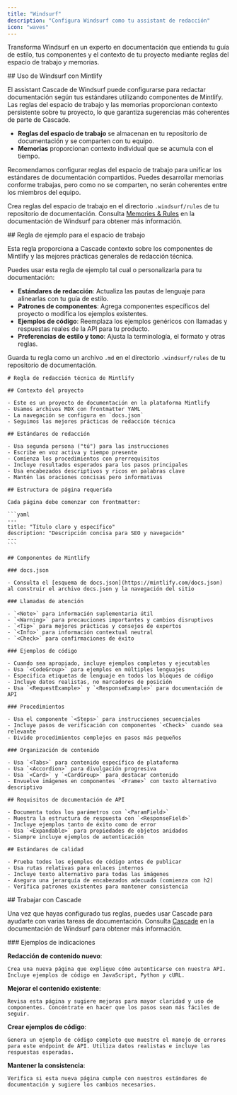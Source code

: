 ```yaml
---
title: "Windsurf"
description: "Configura Windsurf como tu assistant de redacción"
icon: "waves"
---
```


Transforma Windsurf en un experto en documentación que entienda tu guía de estilo, tus componentes y el contexto de tu proyecto mediante reglas del espacio de trabajo y memorias.



<div id="using-windsurf-with-mintlify">
  ## Uso de Windsurf con Mintlify
</div>

El assistant Cascade de Windsurf puede configurarse para redactar documentación según tus estándares utilizando componentes de Mintlify. Las reglas del espacio de trabajo y las memorias proporcionan contexto persistente sobre tu proyecto, lo que garantiza sugerencias más coherentes de parte de Cascade.

* **Reglas del espacio de trabajo** se almacenan en tu repositorio de documentación y se comparten con tu equipo.
* **Memorias** proporcionan contexto individual que se acumula con el tiempo.

Recomendamos configurar reglas del espacio de trabajo para unificar los estándares de documentación compartidos. Puedes desarrollar memorias conforme trabajas, pero como no se comparten, no serán coherentes entre los miembros del equipo.

Crea reglas del espacio de trabajo en el directorio `.windsurf/rules` de tu repositorio de documentación. Consulta [Memories & Rules](https://docs.windsurf.com/windsurf/cascade/memories) en la documentación de Windsurf para obtener más información.



<div id="example-workspace-rule">
  ## Regla de ejemplo para el espacio de trabajo
</div>

Esta regla proporciona a Cascade contexto sobre los componentes de Mintlify y las mejores prácticas generales de redacción técnica.

Puedes usar esta regla de ejemplo tal cual o personalizarla para tu documentación:

* **Estándares de redacción**: Actualiza las pautas de lenguaje para alinearlas con tu guía de estilo.
* **Patrones de componentes**: Agrega componentes específicos del proyecto o modifica los ejemplos existentes.
* **Ejemplos de código**: Reemplaza los ejemplos genéricos con llamadas y respuestas reales de la API para tu producto.
* **Preferencias de estilo y tono**: Ajusta la terminología, el formato y otras reglas.

Guarda tu regla como un archivo `.md` en el directorio `.windsurf/rules` de tu repositorio de documentación.

````mdx
# Regla de redacción técnica de Mintlify

## Contexto del proyecto

- Este es un proyecto de documentación en la plataforma Mintlify
- Usamos archivos MDX con frontmatter YAML  
- La navegación se configura en `docs.json`
- Seguimos las mejores prácticas de redacción técnica

## Estándares de redacción

- Usa segunda persona ("tú") para las instrucciones
- Escribe en voz activa y tiempo presente
- Comienza los procedimientos con prerrequisitos
- Incluye resultados esperados para los pasos principales
- Usa encabezados descriptivos y ricos en palabras clave
- Mantén las oraciones concisas pero informativas

## Estructura de página requerida

Cada página debe comenzar con frontmatter:

```yaml
---
title: "Título claro y específico"
description: "Descripción concisa para SEO y navegación"
---
```

## Componentes de Mintlify

### docs.json

- Consulta el [esquema de docs.json](https://mintlify.com/docs.json) al construir el archivo docs.json y la navegación del sitio

### Llamadas de atención

- `<Note>` para información suplementaria útil
- `<Warning>` para precauciones importantes y cambios disruptivos
- `<Tip>` para mejores prácticas y consejos de expertos  
- `<Info>` para información contextual neutral
- `<Check>` para confirmaciones de éxito

### Ejemplos de código

- Cuando sea apropiado, incluye ejemplos completos y ejecutables
- Usa `<CodeGroup>` para ejemplos en múltiples lenguajes
- Especifica etiquetas de lenguaje en todos los bloques de código
- Incluye datos realistas, no marcadores de posición
- Usa `<RequestExample>` y `<ResponseExample>` para documentación de API

### Procedimientos

- Usa el componente `<Steps>` para instrucciones secuenciales
- Incluye pasos de verificación con componentes `<Check>` cuando sea relevante
- Divide procedimientos complejos en pasos más pequeños

### Organización de contenido

- Usa `<Tabs>` para contenido específico de plataforma
- Usa `<Accordion>` para divulgación progresiva
- Usa `<Card>` y `<CardGroup>` para destacar contenido
- Envuelve imágenes en componentes `<Frame>` con texto alternativo descriptivo

## Requisitos de documentación de API

- Documenta todos los parámetros con `<ParamField>` 
- Muestra la estructura de respuesta con `<ResponseField>`
- Incluye ejemplos tanto de éxito como de error
- Usa `<Expandable>` para propiedades de objetos anidados
- Siempre incluye ejemplos de autenticación

## Estándares de calidad

- Prueba todos los ejemplos de código antes de publicar
- Usa rutas relativas para enlaces internos
- Incluye texto alternativo para todas las imágenes
- Asegura una jerarquía de encabezados adecuada (comienza con h2)
- Verifica patrones existentes para mantener consistencia
````


<div id="working-with-cascade">
  ## Trabajar con Cascade
</div>

Una vez que hayas configurado tus reglas, puedes usar Cascade para ayudarte con varias tareas de documentación. Consulta [Cascade](https://docs.windsurf.com/windsurf/cascade) en la documentación de Windsurf para obtener más información.

<div id="example-prompts">
  ### Ejemplos de indicaciones
</div>

**Redacción de contenido nuevo**:

```text wrap
Crea una nueva página que explique cómo autenticarse con nuestra API. Incluye ejemplos de código en JavaScript, Python y cURL.
```

**Mejorar el contenido existente**:

```text wrap
Revisa esta página y sugiere mejoras para mayor claridad y uso de componentes. Concéntrate en hacer que los pasos sean más fáciles de seguir.
```

**Crear ejemplos de código**:

```text wrap
Genera un ejemplo de código completo que muestre el manejo de errores para este endpoint de API. Utiliza datos realistas e incluye las respuestas esperadas.
```

**Mantener la consistencia**:

```text wrap
Verifica si esta nueva página cumple con nuestros estándares de documentación y sugiere los cambios necesarios.
```
